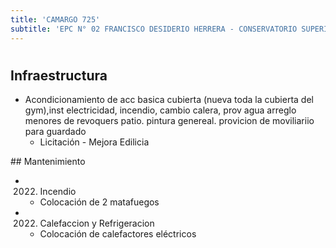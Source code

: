 ```yaml
---
title: 'CAMARGO 725'
subtitle: 'EPC N° 02 FRANCISCO DESIDERIO HERRERA - CONSERVATORIO SUPERIOR DE MÚSICA MANUEL DE FALLA - ANEXO 4 - JIN A (EPCJS 02/07°)'
---
```


#
## Infraestructura

* Acondicionamiento  de acc basica cubierta (nueva toda la cubierta del gym),inst electricidad,  incendio, cambio calera, prov agua  arreglo menores de revoquers patio. pintura genereal.  provicion de moviliariio para guardado 
    + Licitación - Mejora Edilicia 


 ## Mantenimiento

*  (2022) Incendio 
    + Colocación de 2 matafuegos

*  (2022) Calefaccion y Refrigeracion 
    + Colocación de calefactores eléctricos







